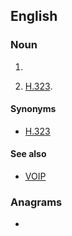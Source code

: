 {{also|coip|cóip}}
==English==

===Noun===
{{en-noun}}

# {{acronym of|en||Communication Over Internet Protocol}}
# {{acronym of|en||Conferencing over Internet Protocol}} [[w:H.323|H.323]].

====Synonyms====
* [[H.323]]

====See also====
* [[VOIP]]

===Anagrams===
* {{anagrams|en|a=ciop|ICOP|IOPC|Pico|pico|pico-}}